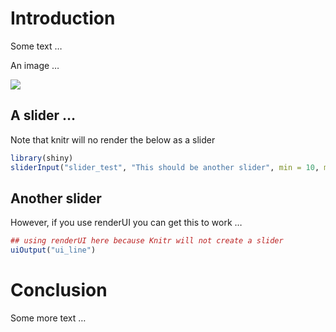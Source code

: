 # Introduction

Some text ...

An image ...

![](images/Rlogo.png)

## A slider ...

Note that knitr will no render the below as a slider

```r
library(shiny)
sliderInput("slider_test", "This should be another slider", min = 10, max = 100, value = 50)
```

## Another slider

However, if you use renderUI you can get this to work ...

```r
## using renderUI here because Knitr will not create a slider
uiOutput("ui_line")
```


# Conclusion

Some more text ...

